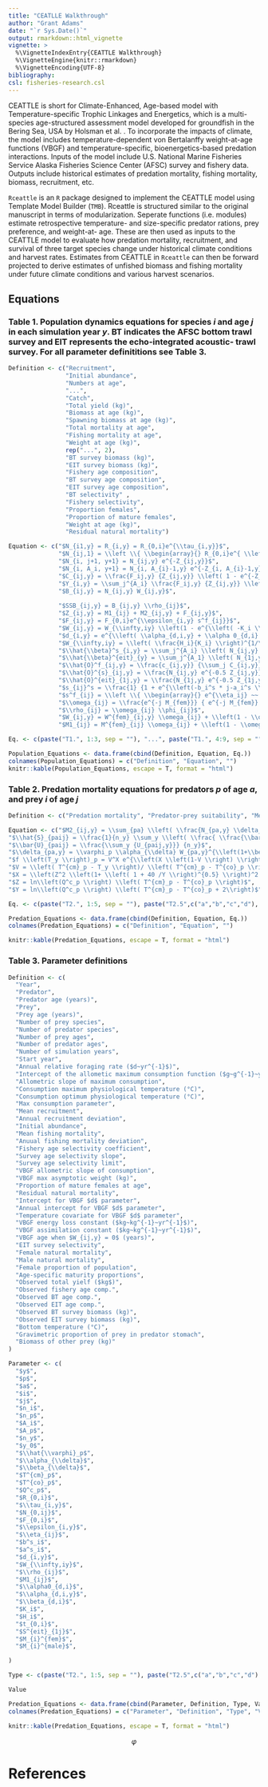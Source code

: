 ```yaml
---
title: "CEATLLE Walkthrough"
author: "Grant Adams"
date: "`r Sys.Date()`"
output: rmarkdown::html_vignette
vignette: >
  %\VignetteIndexEntry{CEATTLE Walkthrough}
  %\VignetteEngine{knitr::rmarkdown}
  %\VignetteEncoding{UTF-8}
bibliography:
csl: fisheries-research.csl
---
```


CEATTLE is short for Climate-Enhanced, Age-based model with Temperature-specific Trophic Linkages and Energetics, which is a multi-species age-structured assessment model developed for groundfish in the Bering Sea, USA by Holsman et al. . To incorporate the impacts of climate, the model includes temperature-dependent von Bertalanffy weight-at-age functions (VBGF) and temperature-specific, bioenergetics-based predation interactions. Inputs of the model include U.S. National Marine Fisheries Service Alaska Fisheries Science Center (AFSC) survey and fishery data. Outputs include historical estimates of predation mortality, fishing mortality, biomass, recruitment, etc.

`Rceattle` is an `R` package designed to implement the CEATTLE model using Template Model Builder (`TMB`). Rceattle is structured similar to the original manuscript in terms of modularization. Seperate functions (i.e. modules) estimate retrospective temperature- and size-specific predator rations, prey preference, and weight-at- age. These are then used as inputs to the CEATTLE model to evaluate how predation mortality, recruitment, and survival of three target species change under historical climate conditions and harvest rates. Estimates from CEATTLE in `Rceattle` can then be forward projected to derive estimates of unfished biomass and fishing mortality under future climate conditions and various harvest scenarios. 

## Equations 


### Table 1. Population dynamics equations for species $i$ and age $j$ in each simulation year $y$. BT indicates the AFSC bottom trawl survey and EIT represents the echo-integrated acoustic- trawl survey. For all parameter definititions see Table 3.
```r
Definition <- c("Recruitment", 
                "Initial abundance", 
                "Numbers at age", 
                "...", 
                "Catch", 
                "Total yield (kg)", 
                "Biomass at age (kg)", 
                "Spawning biomass at age (kg)", 
                "Total mortality at age", 
                "Fishing mortality at age", 
                "Weight at age (kg)", 
                rep("...", 2), 
                "BT survey biomass (kg)", 
                "EIT survey biomass (kg)", 
                "Fishery age composition", 
                "BT survey age composition", 
                "EIT survey age composition", 
                "BT selectivity" , 
                "Fishery selectivity",
                "Proportion females", 
                "Proportion of mature females", 
                "Weight at age (kg)", 
                "Residual natural mortality")

Equation <- c("$N_{i1,y} = R_{i,y} = R_{0,i}e^{\\tau_{i,y}}$",
              "$N_{ij,1} = \\left \\{ \\begin{array}{} R_{0,i}e^{ \\left( -j M1_{ij} \\right)}N_{0,ij} \\\\ R_{0,i}e^{ \\left( -j M1_{ij} \\right)}N_{0,i,A_i} / \\left(1 - e^{\\left( -j M1_{i,A_i} \\right)} \\right) \\end{array} \\right.$",
              "$N_{i, j+1, y+1} = N_{ij,y} e^{-Z_{ij,y}}$",
              "$N_{i, A_i, y+1} = N_{i, A_{i}-1,y} e^{-Z_{i, A_{i}-1,y}} + N_{i, A_{i},y} e^{-Z_{i, A_{i},y}}$",
              "$C_{ij,y} = \\frac{F_ij,y} {Z_{ij,y}} \\left( 1 - e^{-Z_{ij,y}} \\right) N_{ij,y}$",
              "$Y_{i,y} = \\sum_j^{A_i} \\frac{F_ij,y} {Z_{ij,y}} \\left( 1 - e^{-Z_{ij,y}} \\right) N_{ij,y} W_{ij,y}$",
              "$B_{ij,y} = N_{ij,y} W_{ij,y}$",
              
              "$SSB_{ij,y} = B_{ij,y} \\rho_{ij}$",
              "$Z_{ij,y} = M1_{ij} + M2_{ij,y} + F_{ij,y}$",
              "$F_{ij,y} = F_{0,i}e^{\\epsilon_{i,y} s^f_{ij}}$",
              "$W_{ij,y} = W_{\\infty,iy} \\left(1 - e^{\\left( -K_i \\left( 1 - d_{i,y} \\right) \\left( j - t_{0,i} \\right) \\right)} \\right) ^ {\\frac{1} {1-d_{i,y }}}$",
              "$d_{i,y} = e^{\\left( \\alpha_{d,i,y} + \\alpha 0_{d,i} + \\beta_{d,i} T_y \\right)}$",
              "$W_{\\infty,iy} = \\left( \\frac{H_i}{K_i} \\right)^{1/\\left(1-d_{i,y} \\right)}$",
              "$\\hat{\\beta}^s_{i,y} = \\sum_j^{A_i} \\left( N_{ij,y} e^{-0.5 Z_{ij,y}} W_{ij,y} S^s_{ij} \\right)$",
              "$\\hat{\\beta}^{eit}_{y} = \\sum_j^{A_1} \\left( N_{1j,y} e^{-0.5 Z_{1j,y}} W_{1j,y} S^{eit}_{1j} q_{1j}^{eit}  \\right)$", 
              "$\\hat{O}^f_{ij,y} = \\frac{c_{ij,y}} {\\sum_j C_{ij,y}}$",
              "$\\hat{O}^{s}_{ij,y} = \\frac{N_{ij,y} e^{-0.5 Z_{ij,y}}  s^s_{ij}} {\\sum_j \\left(N_{ij,y} e^{-0.5 Z_{ij,y}}  s^s_{ij} \\right)}$",
              "$\\hat{O}^{eit}_{1j,y} = \\frac{N_{1j,y} e^{-0.5 Z_{1j,y}}  s^{eit}_{1j} q^{eit}_{1}} {\\sum_j \\left( N_{1j,y} e^{-0.5 Z_{1j,y}}  s^{eit}_{1j} q^{eit}_{1} \\right)}$",
              "$s_{ij}^s = \\frac{1} {1 + e^{\\left(-b_i^s * j-a_i^s \\right)}}$",
              "$s^f_{ij} = \\left \\{ \\begin{array}{} e^{\\eta_ij} ~~ j \\leq A_{\\eta , i} \\\\ e^{\\eta_{i,A_{\\eta,i}}} ~~ j \\gt A_{\\eta,i} \\end{array} \\right.$",
              "$\\omega_{ij} = \\frac{e^{-j M_{fem}}} { e^{-j M_{fem}} + e^{j M_{male}}}$",
              "$\\rho_{ij} = \\omega_{ij} \\phi_{ij}$",
              "$W_{ij,y} = W^{fem}_{ij,y} \\omega_{ij} + \\left(1 - \\omega_{ij} \\right) W^{male}_{ij,y}$",
              "$M1_{ij} = M^{fem}_{ij} \\omega_{ij} + \\left(1 - \\omega_{ij} \\right) M^{male}_{ij}$")

Eq. <- c(paste("T1.", 1:3, sep = ""), "...", paste("T1.", 4:9, sep = ""), paste("T1.10",c("a","b","c"), sep = ""), paste("T1.", 11:21, sep = ""))

Population_Equations <- data.frame(cbind(Definition, Equation, Eq.))
colnames(Population_Equations) = c("Definition", "Equation", "")
knitr::kable(Population_Equations, escape = T, format = "html")

```



### Table 2. Predation mortality equations for predators $p$ of age $a$, and prey $i$ of age $j$
```r
Definition <- c("Predation mortality", "Predator-prey suitability", "Mean gravimetric diet proportion", "Individual specific ration ($kg~kg^{-1}~yr^{-1}$)", "Temperature scaling algorithim", rep("...", 4))

Equation <- c("$M2_{ij,y} = \\sum_{pa} \\left( \\frac{N_{pa,y} \\delta_{pa,y} {S}_{paij}} {\\sum_{ij} \\left({S}_{paij} B_{ij,y} \\right) + B_p^{other} \\left(1 - \\sum_{ij} \\left({S}_{paij} \\right) \\right)} \\right)$",
"$\\hat{S}_{paij} = \\frac{1}{n_y} \\sum_y \\left( \\frac{ \\frac{\\bar{U}_{paij}} {B_{ij,y}} } {\\sum_{ij} \\left( \\frac{\\bar{U}_{paij}} {B_{ij,y}} \\right) + \\frac{1 + \\sum_{ij} \\bar{U}_{paij}} {B_p^{other}} } \\right)$",
"$\\bar{U}_{paij} = \\frac{\\sum_y {U_{paij,y}}} {n_y}$",
"$\\delta_{pa,y} = \\varphi_p \\alpha_{\\delta} W_{pa,y}^{\\left(1+\\beta_{\\delta}\\right)} f\\left(T_y \\right)_p$",
"$f \\left(T_y \\right)_p = V^X e^{\\left(X \\left(1-V \\right) \\right)}$",
"$V = \\left( T^{cm}_p - T_y \\right)/ \\left( T^{cm}_p - T^{co}_p \\right)$",
"$X = \\left(Z^2 \\left(1+ \\left( 1 + 40 /Y \\right)^{0.5} \\right)^2 \\right)/400$",
"$Z = ln\\left(Q^c_p \\right) \\left( T^{cm}_p - T^{co}_p \\right)$",
"$Y = ln\\left(Q^c_p \\right) \\left( T^{cm}_p - T^{co}_p + 2\\right)$")

Eq. <- c(paste("T2.", 1:5, sep = ""), paste("T2.5",c("a","b","c","d"), sep = ""))

Predation_Equations <- data.frame(cbind(Definition, Equation, Eq.))
colnames(Predation_Equations) = c("Definition", "Equation", "")

knitr::kable(Predation_Equations, escape = T, format = "html")

```

### Table 3. Parameter definitions
```r
Definition <- c(
  "Year",
  "Predator",
  "Predator age (years)",
  "Prey",
  "Prey age (years)",
  "Number of prey species",
  "Number of predator species",
  "Number of prey ages",
  "Number of predator ages",
  "Number of simulation years",
  "Start year",
  "Annual relative foraging rate ($d~yr^{-1}$)",
  "Intercept of the allometic maximum consumption function ($g~g^{-1}~yr^{-1}$)",
  "Allometric slope of maximum consumption",
  "Consumption maximum physiological temperature (°C)",
  "Consumption optimum physiological temperature (°C)",
  "Max consumption parameter",
  "Mean recruitment",
  "Annual recruitment deviation",
  "Initial abundance",
  "Mean fishing mortality",
  "Anuual fishing mortality deviation",
  "Fishery age selectivity coefficient",
  "Survey age selectivity slope",
  "Survey age selectivity limit",
  "VBGF allometric slope of consumption",
  "VBGF max asymptotic weight (kg)",
  "Proportion of mature females at age",
  "Residual natural mortality",
  "Intercept for VBGF $d$ parameter",
  "Annual intercept for VBGF $d$ parameter",
  "Temperature covariate for VBGF $d$ parameter",
  "VBGF energy loss constant ($kg~kg^{-1}~yr^{-1}$)",
  "VBGF assimilation constant ($kg~kg^{-1}~yr^{-1}$)",
  "VBGF age when $W_{ij,y} = 0$ (years)",
  "EIT survey selectivity",
  "Female natural mortality",
  "Male natural mortality",
  "Female proportion of population",
  "Age-specific maturity proportions",
  "Observed total yielf ($kg$)",
  "Observed fishery age comp.",
  "Observed BT age comp.",
  "Observed EIT age comp.",
  "Observed BT survey biomass (kg)",
  "Observed EIT survey biomass (kg)",
  "Bottom temperature (°C)",
  "Gravimetric proportion of prey in predator stomach",
  "Biomass of other prey (kg)"
)

Parameter <- c(
  "$y$",
  "$p$",
  "$a$",
  "$i$",
  "$j$",
  "$n_i$",
  "$n_p$",
  "$A_i$",
  "$A_p$",
  "$n_y$",
  "$y_0$",
  "$\\hat{\\varphi}_p$",
  "$\\alpha_{\\delta}$",
  "$\\beta_{\\delta}$",
  "$T^{cm}_p$",
  "$T^{co}_p$",
  "$Q^c_p$",
  "$R_{0,i}$",
  "$\\tau_{i,y}$",
  "$N_{0,ij}$",
  "$F_{0,i}$",
  "$\\epsilon_{i,y}$",
  "$\\eta_{ij}$",
  "$b^s_i$",
  "$a^s_i$",
  "$d_{i,y}$",
  "$W_{\\infty,iy}$",
  "$\\rho_{ij}$",
  "$M1_{ij}$",
  "$\\alpha0_{d,i}$",
  "$\\alpha_{d,i,y}$",
  "$\\beta_{d,i}$",
  "$K_i$",
  "$H_i$",
  "$t_{0,i}$",
  "$S^{eit}_{1j}$",
  "$M_{i}^{fem}$",
  "$M_{i}^{male}$", 

)

Type <- c(paste("T2.", 1:5, sep = ""), paste("T2.5",c("a","b","c","d"), sep = ""))

Value

Predation_Equations <- data.frame(cbind(Parameter, Definition, Type, Value))
colnames(Predation_Equations) = c("Parameter", "Definition", "Type", "Value", "TMB Name")

knitr::kable(Predation_Equations, escape = T, format = "html")
```
$$\varphi$$

# References
